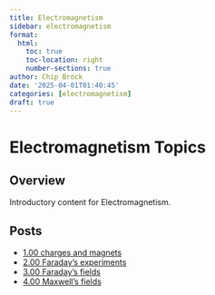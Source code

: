 ```yaml
---
title: Electromagnetism
sidebar: electromagnetism
format:
  html:
    toc: true
    toc-location: right
    number-sections: true
author: Chip Brock
date: '2025-04-01T01:40:45'
categories: [electromagnetism]
draft: true
---
```


# Electromagnetism Topics

## Overview

Introductory content for Electromagnetism.

## Posts

- [1.00 charges and magnets](20250415_0100-charges_and_magnets/0100-charges_and_magnets.qmd)
- [2.00 Faraday’s experiments](20250415_0200-faradays_experiments/0200-faradays_experiments.qmd)
- [3.00 Faraday’s fields](20250415_0300-faradays_fields/0300-faradays_fields.qmd)
- [4.00 Maxwell’s fields](20250415_0400-maxwells_fields/0400-maxwells_fields.qmd)

